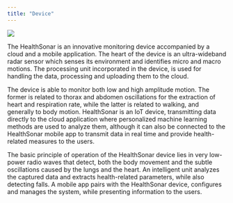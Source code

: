 ```yaml
---
title: "Device"
---
```


![](/assets/images/exhibited_device.jpg)

The HealthSonar is an innovative monitoring device accompanied by a cloud and a mobile application.
The heart of the device is an ultra-wideband radar sensor which senses its environment and identifies micro and macro motions.
The processing unit incorporated in the device, is used for handling the data, processing and uploading them to the cloud.


The device is able to monitor both low and high amplitude motion. The former is related to thorax and abdomen oscillations for the extraction of heart and respiration rate, while the latter is related to walking, and generally to body motion.
HealthSonar is an IoT device, transmitting data directly to the cloud application where personalized machine learning methods are used to analyze them, although it can also be connected to the HealthSonar mobile app to transmit data in real time and provide health-related measures to the users.

The basic principle of operation of the HealthSonar device lies in very low-power radio waves that detect, both the body movement and the subtle oscillations caused by the lungs and the heart.
An intelligent unit analyzes the captured data and extracts health-related parameters, while also detecting falls.
A mobile app pairs with the HealthSonar device, configures and manages the system, while presenting information to the users.